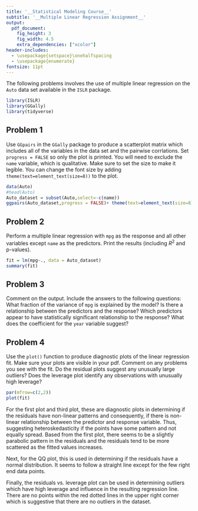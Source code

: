 ```yaml
---
title: '__Statistical Modeling Course__'
subtitle: '__Multiple Linear Regression Assignment__'
output:
  pdf_document:
    fig_height: 3
    fig_width: 4.5
    extra_dependencies: ["xcolor"]
header-includes:
  - \usepackage{setspace}\onehalfspacing
  - \usepackage{enumerate}
fontsize: 11pt
---
```


\definecolor{blue}{HTML}{0066f5}



The following problems involves the use of multiple linear regression on the \color{blue} `Auto` \color{black} data set available in the `ISLR` package. 

```r
library(ISLR)
library(GGally)
library(tidyverse)
```

## Problem 1
Use `GGpairs` in the `GGally` package to produce a scatterplot matrix which includes all of the variables in the data set and the pairwise corrlations. Set `progress = FALSE` so only the plot is printed. You will need to exclude the \color{blue} `name` \color{black} variable, which is qualitative. Make sure to set the size to make it legible. You can change the font size by adding `theme(text=element_text(size=8))` to the plot. 

```r
data(Auto)
#head(Auto)
Auto_dataset = subset(Auto,select=-c(name))
ggpairs(Auto_dataset,progress = FALSE)+ theme(text=element_text(size=8))
```

## Problem 2
Perform a multiple linear regression with \color{blue} `mpg` \color{black} as the response and all other variables except \color{blue} `name` \color{black} as the predictors. Print the results (including $R^2$ and p-values). 

```r
fit = lm(mpg~., data = Auto_dataset)
summary(fit)
```


## Problem 3 

Comment on the output. Include the answers to the following questions: 
What fraction of the variance of `mpg` is explained by the model?
Is there a relationship between the predictors and the response? 
Which predictors appear to have statistically significant relationship to the response?
What does the coefficient for the \color{blue} `year` \color{black} variable suggest?

\textit{Answer:} 
\begin{itemize}
\item About 82.15\% (value of R-squared) of the variance of the response variable is explained by the model.
\item There is statistically significant linear relationship between the predictor variables namely \textit{displacement}, \textit{weight}, \textit{year}, and \textit{origin} and the response variable \textit{mpg}
\item A positive correlation coefficient indicates that as the predictor variable increase by one unit, then the amount of increase of response variable is equivalent to the correlation coefficient. For example, since the coefficient for \textit{year} is 0.75, then a one year increase in the model year of the car increases its miles per gallon (mpg) by 0.75.   
\end{itemize}

## Problem 4       
Use the \color{blue} `plot()` \color{black} function to produce diagnostic plots of the linear regression fit. Make sure your plots are visible in your pdf. Comment on any problems you see with the fit. Do the residual plots suggest any unusually large outliers? Does the leverage plot identify any observations with unusually high leverage?

```r
par(mfrow=c(2,2))
plot(fit)
```

\textit{Answer: } 
For the first plot and third plot, these are diagnostic plots in determining if the residuals have non-linear patterns and consequently, if there is non-linear relationship between the predictor and response variable. Thus, suggesting heteroskedasticity if the points have some pattern and not equally spread. Based from the first plot, there seems to be a slightly parabolic pattern in the residuals and the residuals tend to be more scattered as the fitted values increases.

Next, for the QQ plot, this is used in determining if the residuals have a normal distribution. It seems to follow a straight line except for the few right end data points.

Finally, the residuals vs. leverage plot can be used in determining outliers which have high leverage and influence in the resulting regression line. There are no points within the red dotted lines in the upper right corner which is suggestive that there are no outliers in the dataset.


